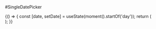 
<Meta title="Components|DatePicker|SingleDatePicker" component={SingleDatePicker} />

#SingleDatePicker

<Preview>
  <Story name="single datepicker">
    {() => {
     const [date, setDate] = useState(moment().startOf('day'));
      return (
        <div style={{marginTop: '30px'}}>
          <FluidContainer>
            <Row>
              <SingleDatePicker
                dateId="single-date"
                dateTooltip={{ title: 'Start Date' }}
                dateAriaLabel="Select Date"
                dateValue={date}
                numberOfMonths={1}
                validationMessage="The date is incorrect"
                />
              </Row>
            </FluidContainer>
          </div>
        );
    }}
  </Story>
</Preview>
